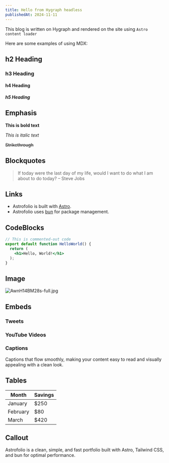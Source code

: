 ```yaml
---
title: Hello from Hygraph headless
publishedAt: 2024-11-11
---
```

This blog is written on Hygraph and rendered on the site using `Astro content loader`

Here are some examples of using MDX:

## h2 Heading

### h3 Heading

#### h4 Heading

##### h5 Heading

## Emphasis

**This is bold text**

*This is italic text*

~~Strikethrough~~

## Blockquotes

> If today were the last day of my life, would I want to do what I am about to do today? – Steve Jobs

## Links

* Astrofolio is built with [Astro](https://astro.build/).
* Astrofolio uses [bun](https://bun.sh/) for package management.

## CodeBlocks

```jsx
// This is commented-out code
export default function HelloWorld() {
  return (
    <h1>Hello, World!</h1>
  );
}
```

## Image

![AwnH14BM28s-full.jpg](https://ap-south-1.graphassets.com/cm370cjug07wl07pshahuc3h5/cm3ae74ki0quw0dpk33nsozue)

## Embeds

### Tweets

<Tweet id="1617979122625712128" />

### YouTube Videos

<YouTube id="wXhTHyIgQ_U" />

### Captions

<Caption>
  Captions that flow smoothly, making your content easy to read and visually
  appealing with a clean look.
</Caption>

## Tables

| Month    | Savings |
| -------- | ------- |
| January  | $250    |
| February | $80     |
| March    | $420    |

## Callout

<Callout emoji="💡">
  Astrofolio is a clean, simple, and fast portfolio built with Astro, Tailwind CSS, and bun for optimal performance.
</Callout>